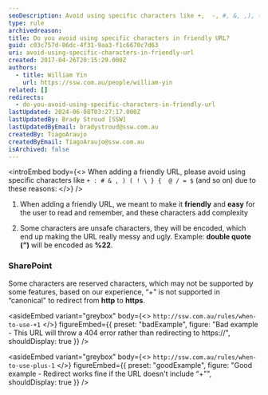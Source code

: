 ```yaml
---
seoDescription: Avoid using specific characters like +,  -, #, &, ,), (!, }, {, @, /, =, $ and others in friendly URLs to ensure they are readable, memorable and safe.
type: rule
archivedreason:
title: Do you avoid using specific characters in friendly URL?
guid: c03c757d-86dc-4f31-9aa3-f1c6670c7d63
uri: avoid-using-specific-characters-in-friendly-url
created: 2017-04-26T20:15:29.000Z
authors:
  - title: William Yin
    url: https://ssw.com.au/people/william-yin
related: []
redirects:
  - do-you-avoid-using-specific-characters-in-friendly-url
lastUpdated: 2024-06-08T03:27:17.000Z
lastUpdatedBy: Brady Stroud [SSW]
lastUpdatedByEmail: bradystroud@ssw.com.au
createdBy: TiagoAraujo
createdByEmail: TiagoAraujo@ssw.com.au
isArchived: false
---
```


<introEmbed
  body={<>
When adding a friendly URL, please avoid using specific characters like ```+ : # & , ) ( ! \ } {  @ / = $``` (and so on) due to these reasons:
  </>}
/>
1. When adding a friendly URL, we meant to make it **friendly** and **easy** for the user to read and remember, and these characters add complexity

2. Some characters are unsafe characters, they will be encoded, which end up making the URL really messy and ugly. Example: **double quote (“)** will be encoded as **%22**.

### SharePoint

Some characters are reserved characters, which may not be supported by some features, based on our experience, “+" is not supported in “canonical" to redirect from **http** to **https**.

<asideEmbed
  variant="greybox"
  body={<>
    `http://ssw.com.au/rules/when-to-use-+1`
  </>}
  figureEmbed={{
    preset: "badExample",
    figure: "Bad example - This URL will throw a 404 error rather than redirecting to https://",
    shouldDisplay: true
  }}
/>

<asideEmbed
  variant="greybox"
  body={<>
    `http://ssw.com.au/rules/when-to-use-plus-1`
  </>}
  figureEmbed={{
    preset: "goodExample",
    figure: "Good example - Redirect works fine if the URL doesn't include “+\"",
    shouldDisplay: true
  }}
/>
